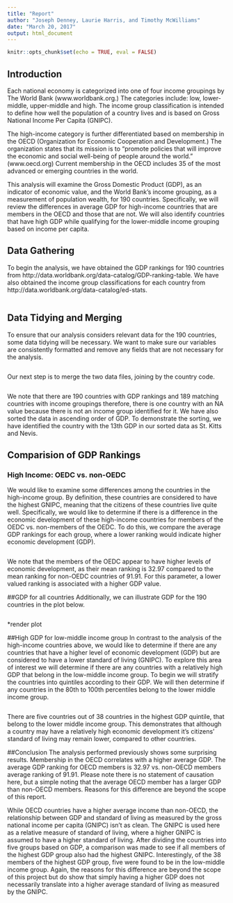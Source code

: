 ---
title: "Report"
author: "Joseph Denney, Laurie Harris, and Timothy McWilliams"
date: "March 20, 2017"
output: html_document
---

```{r setup, include=FALSE}
knitr::opts_chunk$set(echo = TRUE, eval = FALSE)
```

## Introduction

Each national economy is categorized into one of four income groupings by The World Bank (www.worldbank.org.)  The categories include:  low, lower-middle, upper-middle and high.  The income group classification is intended to define how well the population of a country lives and is based on Gross National Income Per Capita (GNIPC).

The high-income category is further differentiated based on membership in the OECD (Organization for Economic Cooperation and Development.)  The organization states that its mission is to “promote policies that will improve the economic and social well-being of people around the world.”  (www.oecd.org) Current membership in the OECD includes 35 of the most advanced or emerging countries in the world.

This analysis will examine the Gross Domestic Product (GDP), as an indicator of economic value, and the World Bank’s income grouping, as a measurement of population wealth, for 190 countries.  Specifically, we will review the differences in average GDP for high-income countries that are members in the OECD and those that are not.  We will also identify countries that have high GDP while qualifying for the lower-middle income grouping based on income per capita.

## Data Gathering
To begin the analysis, we have obtained the GDP rankings for 190 countries from http://data.worldbank.org/data-catalog/GDP-ranking-table. We have also obtained the income group classifications for each country from http://data.worldbank.org/data-catalog/ed-stats.

```{r,code=readLines("GetFiles.R")}
```

## Data Tidying and Merging
To ensure that our analysis considers relevant data for the 190 countries, some data tidying will be necessary.  We want to make sure our variables are consistently formatted and remove any fields that are not necessary for the analysis.

```{r,code=readLines("DataChecks.R")}
```

Our next step is to merge the two data files, joining by the country code.

```{r,code=readLines("MergedData.R")}
```

We note that there are 190 countries with GDP rankings and 189 matching countries with income groupings therefore, there is one country with an NA value because there is not an income group identified for it.  We have also sorted the data in ascending order of GDP.  To demonstrate the sorting, we have identified the country with the 13th GDP in our sorted data as St. Kitts and Nevis.

## Comparision of GDP Rankings
### High Income:  OEDC vs. non-OEDC
We would like to examine some differences among the countries in the high-income group. By definition, these countries are considered to have the highest GNIPC, meaning that the citizens of these countries live quite well.  Specifically, we would like to determine if there is a difference in the economic development of these high-income countries for members of the OEDC vs. non-members of the OEDC.  To do this, we compare the average GDP rankings for each group, where a lower ranking would indicate higher economic development (GDP).

```{r,code=readLines("Analysis.R")}
```

We note that the members of the OEDC appear to have higher levels of economic development, as their mean ranking is 32.97 compared to the mean ranking for non-OEDC countries of 91.91.  For this parameter, a lower valued ranking is associated with a higher GDP value.

##GDP for all countries
Additionally, we can illustrate GDP for the 190 countries in the plot below.

```{r,code=readLines("Plot.R")}
```

*render plot

##High GDP for low-middle income group
In contrast to the analysis of the high-income countries above, we would like to determine if there are any countries that have a higher level of economic development (GDP) but are considered to have a lower standard of living (GNIPC).  To explore this area of interest we will determine if there are any countries with a relatively high GDP that belong in the low-middle income group.  To begin we will stratify the countries into quintiles according to their GDP.  We will then determine if any countries in the 80th to 100th percentiles belong to the lower middle income group.

```{r,code=readLines("quintiles.R")}
```

There are five countries out of 38 countries in the highest GDP quintile, that belong to the lower middle income group.  This demonstrates that although a country may have a relatively high economic development it's citizens' standard of living may remain lower, compared to other countries.

##Conclusion
The analysis performed previously shows some surprising results. Membership in the OECD correlates with a higher average GDP. The average GDP ranking for OECD members is 32.97 vs. non-OECD members average ranking of 91.91. Please note there is no statement of causation here, but a simple noting that the average OECD member has a larger GDP than non-OECD members. Reasons for this difference are beyond the scope of this report. 

While OECD countries have a higher average income than non-OECD, the relationship between GDP and standard of living as measured by the gross national income per capita (GNIPC) isn't as clean. The GNIPC is used here as a relative measure of standard of living, where a higher GNIPC is assumed to have a higher standard of living. After dividing the countries into five groups based on GDP, a comparison was made to see if all members of the highest GDP group also had the highest GNIPC. Interestingly, of the 38 members of the highest GDP group, five were found to be in the low-middle income group. Again, the reasons for this difference are beyond the scope of this project but do show that simply having a higher GDP does not necessarily translate into a higher average standard of living as measured by the GNIPC.

